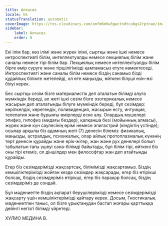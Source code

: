 ```yaml
---
title: Алғысөз
locale: kk
statusTranslation: automatic
coverImage: https://res.cloudinary.com/xmfm6mhw3gwctndtcubgx2rptnae/image/upload/v1741354450/small_cover_introduccion_a_la_gnosis_57a3fc8d72.webp
sidebar:
    label: Алғысөз
    order: 0
---
```

Екі ілім бар, көз ілімі және жүрек ілімі, сыртқы және ішкі немесе интроспективті білім, интеллектуалды немесе лекциялық білім және саналы немесе тірі білім бар. Лекциялық немесе интеллектуалды білім бірге өмір сүруге және тіршілігімізді қамтамасыз етуге көмектеседі. Интроспективті және саналы білім немесе біздің санамыз бізді құдайлық білімге жетелейді, ол өте маңызды, өйткені білуші өзін-өзі білуі керек.

Бес сыртқы сезім бізге материалистік деп аталатын білімді алуға мүмкіндік береді, ал жеті ішкі сезім бізге эзотерикалық немесе жасырын деп аталатынды білуге мүмкіндік береді, бұл сезімдер: көріпкелдік, көрегендік, поливиденция, жасырын есту, интуиция, телепатия және бұрынғы өмірлерді еске алу. Олардың мүшелері: эпифиз, гипофиз (мидағы бездер), қалқанша безі (мойынның алмасы), жүрек және күн сәулесінің өрімі немесе эпигастрий (кіндіктің үстінде); осылар арқылы біз адамның жеті (7) денесін білеміз: физикалық, маңызды, астралдық, психикалық, олар айлық протоплазмалық күнәнің төрт денесін құрайды және ерік-жігер, жан және рух денелері болып табылатын тағы үшеуі сана-білімді байытады, бұл білім тірі, өйткені біз оны тірі етеміз, ол діншілдер мен философтар жан деп атайтынды құрайды.

Егер біз сезімдерімізді жақсартсақ, білімімізді жақсартамыз. Біздің кемшіліктерімізді жойған кезде сезімдер жақсарады, егер біз өтірікші болсақ, біздің сезімдеріміз өтірікші, егер біз парақор болсақ, біздің сезімдеріміз де сондай.

Бұл мәдениетте біздің ақпарат берушілерімізді немесе сезімдерімізді жақсарту үшін кемшіліктерімізді қайтару керек. Досым, Гностикалық мәдениетпен таныс, ол бізге ұрықтанудан бастап жоғары қарттыққа дейінгі негізгі білімді үйретеді.

ХУЛИО МЕДИНА В.
